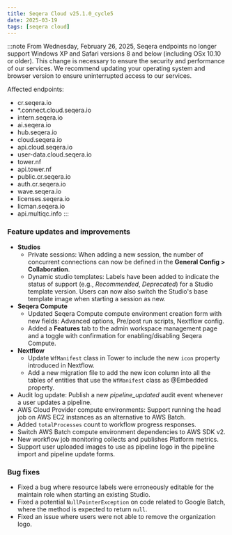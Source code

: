 ```yaml
---
title: Seqera Cloud v25.1.0_cycle5
date: 2025-03-19
tags: [seqera cloud]
---
```


:::note
From Wednesday, February 26, 2025, Seqera endpoints no longer support Windows XP and Safari versions 8 and below (including OSx 10.10 or older). This change is necessary to ensure the security and performance of our services. We recommend updating your operating system and browser version to ensure uninterrupted access to our services.

Affected endpoints: 
- cr.seqera.io
- *.connect.cloud.seqera.io
- intern.seqera.io
- ai.seqera.io
- hub.seqera.io
- cloud.seqera.io
- api.cloud.seqera.io
- user-data.cloud.seqera.io
- tower.nf
- api.tower.nf
- public.cr.seqera.io
- auth.cr.seqera.io
- wave.seqera.io
- licenses.seqera.io
- licman.seqera.io
- api.multiqc.info
:::

### Feature updates and improvements

- **Studios**
  - Private sessions: When adding a new session, the number of concurrent connections can now be defined in the **General Config > Collaboration**.
  - Dynamic studio templates: Labels have been added to indicate the status of support (e.g., *Recommended*, *Deprecated*) for a Studio template version. Users can now also switch the Studio's base template image when starting a session as new.
- **Seqera Compute**
  - Updated Seqera Compute compute environment creation form with new fields: Advanced options, Pre/post run scripts, Nextflow config.
  - Added a **Features** tab to the admin workspace management page and a toggle with confirmation for enabling/disabling Seqera Compute.
- **Nextflow**
  - Update `WfManifest` class in Tower to include the new `icon` property introduced in Nextflow.
  - Add a new migration file to add the new icon column into all the tables of entities that use the `WfManifest` class as @Embedded property.
- Audit log update: Publish a new *pipeline_updated* audit event whenever a user updates a pipeline.
- AWS Cloud Provider compute environments: Support running the head job on AWS EC2 instances as an alternative to AWS Batch.
- Added `totalProcesses` count to workflow progress responses.
- Switch AWS Batch compute environment dependencies to AWS SDK v2.
- New workflow job monitoring collects and publishes Platform metrics.
- Support user uploaded images to use as pipeline logo in the pipeline import and pipeline update forms.

### Bug fixes

- Fixed a bug where resource labels were erroneously editable for the maintain role when starting an existing Studio.
- Fixed a potential `NullPointerException` on code related to Google Batch, where the method is expected to return `null`.
- Fixed an issue where users were not able to remove the organization logo.
